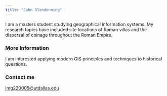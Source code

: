 ```yaml
---
title: "John Glendenning"
---
```


I am a masters student studying geographical information systems. My research topics have included site locations of Roman villas and the dispersal of coinage throughout the Roman Empire.

### More Information

I am interested applying modern GIS principles and techniques to historical questions.


### Contact me

[jmg220005\@utdallas.edu](mailto:jmg20005@utdallas.edu)

## 
